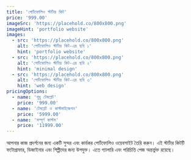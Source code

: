```yaml
---
title: 'পোর্টফোলিও স্টার্টার কিট'
price: '999.00'
imageSrc: 'https://placehold.co/800x800.png'
imageHint: 'portfolio website'
images:
  - src: 'https://placehold.co/800x800.png'
    alt: 'পোর্টফোলিও স্টার্টার কিট-এর ছবি ১'
    hint: 'portfolio website'
  - src: 'https://placehold.co/800x800.png'
    alt: 'পোর্টফোলিও স্টার্টার কিট-এর ছবি ২'
    hint: 'minimal design'
  - src: 'https://placehold.co/800x800.png'
    alt: 'পোর্টফোলিও স্টার্টার কিট-এর ছবি ৩'
    hint: 'web design'
pricingOptions:
  - name: 'শুধু টেমপ্লেট'
    price: '999.00'
  - name: 'টেমপ্লেট ও কাস্টমাইজেশন'
    price: '5999.00'
  - name: 'সম্পূর্ণ কাস্টম'
    price: '11999.00'
---
```

আপনার কাজ প্রদর্শনের জন্য একটি সুন্দর এবং কার্যকর পোর্টফোলিও ওয়েবসাইট তৈরি করুন। এই স্টার্টার কিটটি ফটোগ্রাফার, ডিজাইনার এবং শিল্পীদের জন্য উপযুক্ত। এতে গ্যালারি এবং পরিচিতি পেজ অন্তর্ভুক্ত রয়েছে।
